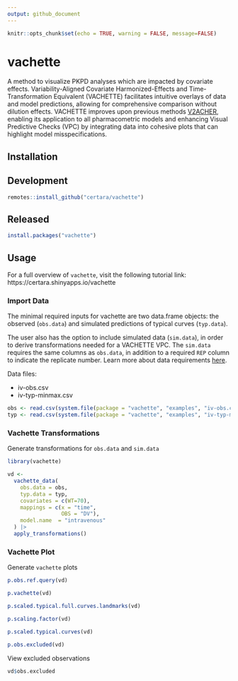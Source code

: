 ```yaml
---
output: github_document
---
```


```r
knitr::opts_chunk$set(echo = TRUE, warning = FALSE, message=FALSE)
```

# vachette

A method to visualize PKPD analyses which are impacted by 
covariate effects. Variability-Aligned Covariate Harmonized-Effects 
and Time-Transformation Equivalent (VACHETTE) facilitates intuitive 
overlays of data and model predictions, allowing for comprehensive 
comparison without dilution effects. VACHETTE improves upon previous
methods [V2ACHER](https://ascpt.onlinelibrary.wiley.com/doi/10.1002/psp4.12679), enabling its
application to all pharmacometric models and enhancing Visual Predictive
Checks (VPC) by integrating data into cohesive plots that can highlight 
model misspecifications.

## Installation

## Development 

```r
remotes::install_github("certara/vachette")
```

## Released 

```r
install.packages("vachette")
```

## Usage

For a full overview of `vachette`, visit the following tutorial link: https://certara.shinyapps.io/vachette

### Import Data

The minimal required inputs for vachette are two data.frame objects: the observed (`obs.data`) and simulated predictions of typical curves (`typ.data`).

The user also has the option to include simulated data (`sim.data`), in order to derive transformations needed for a VACHETTE VPC. The `sim.data` requires the same columns as `obs.data`, in addition to a required `REP` column to indicate the replicate number. Learn more about data requirements [here](https://certara.shinyapps.io/vachette/#section-how_it_works).

Data files:

* iv-obs.csv
* iv-typ-minmax.csv

```r
obs <- read.csv(system.file(package = "vachette", "examples", "iv-obs.csv"))
typ <- read.csv(system.file(package = "vachette", "examples", "iv-typ-minmax.csv"))
```

### Vachette Transformations

Generate transformations for `obs.data` and `sim.data`

```r
library(vachette)

vd <-
  vachette_data(
    obs.data = obs,
    typ.data = typ,
    covariates = c(WT=70),
    mappings = c(x = "time",
                 OBS = "DV"),
    model.name  = "intravenous"
  ) |>
  apply_transformations()

```

### Vachette Plot

Generate `vachette` plots

```r
p.obs.ref.query(vd) 

p.vachette(vd)

p.scaled.typical.full.curves.landmarks(vd)

p.scaling.factor(vd)

p.scaled.typical.curves(vd)

p.obs.excluded(vd)
```

View excluded observations

```r
vd$obs.excluded
```
